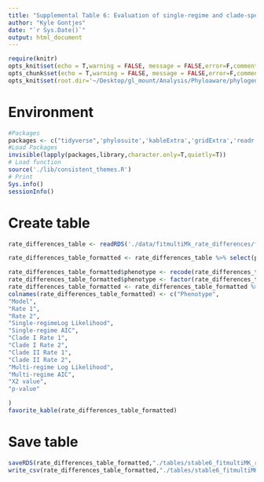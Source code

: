 ```yaml
---
title: "Supplemental Table 6: Evaluation of single-regime and clade-specific evolutionary rate model using fitmultiMK"
author: "Kyle Gontjes"
date: "`r Sys.Date()`"
output: html_document
---
```



```r
require(knitr)
opts_knit$set(echo = T,warning = FALSE, message = FALSE,error=F,comment=NA) 
opts_chunk$set(echo = T,warning = FALSE, message = FALSE,error=F,comment=NA)
opts_knit$set(root.dir='~/Desktop/gl_mount/Analysis/Phyloaware/phylogenetic-resistance-ms/') 
```

# Environment
```r
#Packages
packages <- c("tidyverse",'phylosuite','kableExtra','gridExtra','readr')   
#Load Packages
invisible(lapply(packages,library,character.only=T,quietly=T)) 
# Load function
source('./lib/consistent_themes.R')
# Print
Sys.info()
sessionInfo() 
``` 

# Create table
```r
rate_differences_table <- readRDS('./data/fitmultiMk_rate_differences/fitmultiMk_rate_differences_table.RDS')

rate_differences_table_formatted <- rate_differences_table %>% select(phenotype,model) %>% cbind(.,rate_differences_table %>% select(R1,R2,log_likelihood,AIC,CI_R1,CI_R2,CII_R1,CII_R2,multi_regime_log_likelihood,multi_regime_AIC,LRT_chisq)  %>% mutate_all(as.numeric) %>% round(.,2)) %>% cbind(.,rate_differences_table %>% select(LRT_pvalue) %>% round(.,3))  

rate_differences_table_formatted$phenotype <- recode(rate_differences_table_formatted$phenotype,'AMK_dich_num' = 'Amikacin','blbli_dich_num'='BL/BLI','CST_dich_num'='Colistin','TMP_SMX_dich_num'='TMP-SMX','gentamicin_dich_num'='Gentamicin')     
rate_differences_table_formatted$phenotype <- factor(rate_differences_table_formatted$phenotype,levels = c("TMP-SMX","Gentamicin","Amikacin","Colistin","BL/BLI"))
rate_differences_table_formatted <- rate_differences_table_formatted %>% arrange(phenotype)  
colnames(rate_differences_table_formatted) <- c("Phenotype",
"Model",
"Rate 1",
"Rate 2",
"Single-regimeLog Likelihood",
"Single-regime AIC",
"Clade I Rate 1",
"Clade I Rate 2",
"Clade II Rate 1",
"Clade II Rate 2",
"Multi-regime Log Likelihood",
"Multi-regime AIC",
"X2 value",
"p-value"

)
favorite_kable(rate_differences_table_formatted)
```

# Save table
```r
saveRDS(rate_differences_table_formatted,"./tables/stable6_fitmultiMK_rate_differences.RDS")
write_csv(rate_differences_table_formatted,"./tables/stable6_fitmultiMK_rate_differences.csv")
```
